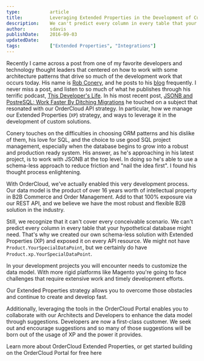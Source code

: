 ```yaml
---
type:           article
title:          Leveraging Extended Properties in the Development of Custom eCommerce Apps
description:    We can't predict every column in every table that your hypothetical database might need. That's why we created our own schema-less solution with Extended Properties (XP) and exposed it on every API resource.
author:         sdavis
publishDate:    2016-09-03
updatedDate:
tags:           ["Extended Properties", "Integrations"]
---
```



Recently I came across a post from one of my favorite developers and technology thought leaders that centered on how to work with some architecture patterns that drive so much of the development work that occurs today. His name is [Rob Conery](https://twitter.com/robconery), and he posts to his [blog](http://rob.conery.io/) frequently. I never miss a post, and listen to so much of what he publishes through his terrific podcast, [This Developer's Life](http://thisdeveloperslife.com/). In his most recent post, [JSONB and PostreSQL: Work Faster By Ditching Migrations](http://rob.conery.io/2016/02/27/jsonb-and-postgresql/) he touched on a subject that resonated with our OrderCloud API strategy. In particular, how we manage our Extended Properties (`XP`) strategy, and ways to leverage it in the development of custom solutions.

Conery touches on the difficulties in choosing ORM patterns and his dislike of them, his love for SQL, and the choice to use good SQL project management, especially when the database begins to grow into a robust and production ready system. His answer, as he's approaching in his latest project, is to work with JSONB at the top level. In doing so he's able to use a schema-less approach to reduce friction and "nail the idea first". I found his thought process enlightening.

With OrderCloud, we've actually enabled this very development process. Our data model is the product of over 16 years worth of intellectual property in B2B Commerce and Order Management. Add to that 100% exposure via our <Link to="/api-reference">REST API</Link>, and we believe we have the most robust and flexible B2B solution in the industry.

Still, we recognize that it can't cover every conceivable scenario. We can't predict every column in every table that your hypothetical database might need. That's why we created our own schema-less solution with Extended Properties (XP) and exposed it on every API resource. We might not have `Product.YourSpecialDataPoint`, but we certainly do have `Product.xp.YourSpecialDataPoint`.

In your development projects you will encounter needs to customize the data model. With more rigid platforms like Magento you're going to face challenges that require extensive work and timely development efforts.

Our Extended Properties strategy allows you to overcome those obstacles and continue to create and develop fast.

Additionally, leveraging the tools in the <PortalLink to="">OrderCloud Portal</PortalLink> enables you to collaborate with our Architects and Developers to enhance the data model through suggestions. Developers are now a first-class customer. We seek out and encourage suggestions and so many of those suggestions will be born out of the usage of XP and the power it provides.

Learn more about <Link to="/knowledge-base/extended-properties">OrderCloud Extended Properties</Link>, or get started building on the OrderCloud Portal for free <PortalLink to="/console">here</PortalLink>
